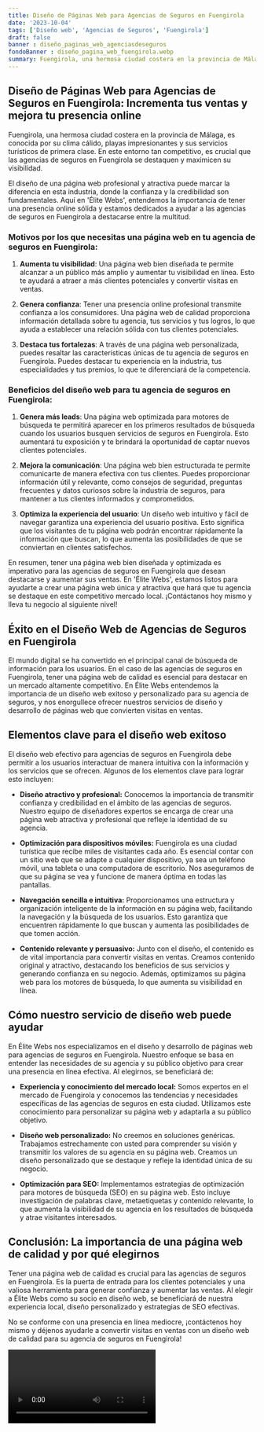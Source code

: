 ```yaml
---
title: Diseño de Páginas Web para Agencias de Seguros en Fuengirola
date: '2023-10-04'
tags: ['Diseño web', 'Agencias de Seguros', 'Fuengirola']
draft: false
banner : diseño_paginas_web_agenciasdeseguros
fondoBanner : diseño_pagina_web_fuengirola.webp
summary: Fuengirola, una hermosa ciudad costera en la provincia de Málaga, es conocida por su clima cálido, playas impresionantes y sus servicios turísticos de primera clase. En este entorno tan competitivo, es crucial que las agencias de seguros en Fuengirola se destaquen y maximicen su visibilidad.
---
```


## Diseño de Páginas Web para Agencias de Seguros en Fuengirola: Incrementa tus ventas y mejora tu presencia online

Fuengirola, una hermosa ciudad costera en la provincia de Málaga, es conocida por su clima cálido, playas impresionantes y sus servicios turísticos de primera clase. En este entorno tan competitivo, es crucial que las agencias de seguros en Fuengirola se destaquen y maximicen su visibilidad.

El diseño de una página web profesional y atractiva puede marcar la diferencia en esta industria, donde la confianza y la credibilidad son fundamentales. Aquí en 'Élite Webs', entendemos la importancia de tener una presencia online sólida y estamos dedicados a ayudar a las agencias de seguros en Fuengirola a destacarse entre la multitud.

### Motivos por los que necesitas una página web en tu agencia de seguros en Fuengirola:

1. **Aumenta tu visibilidad**: Una página web bien diseñada te permite alcanzar a un público más amplio y aumentar tu visibilidad en línea. Esto te ayudará a atraer a más clientes potenciales y convertir visitas en ventas.

2. **Genera confianza**: Tener una presencia online profesional transmite confianza a los consumidores. Una página web de calidad proporciona información detallada sobre tu agencia, tus servicios y tus logros, lo que ayuda a establecer una relación sólida con tus clientes potenciales.

3. **Destaca tus fortalezas**: A través de una página web personalizada, puedes resaltar las características únicas de tu agencia de seguros en Fuengirola. Puedes destacar tu experiencia en la industria, tus especialidades y tus premios, lo que te diferenciará de la competencia.

### Beneficios del diseño web para tu agencia de seguros en Fuengirola:

1. **Genera más leads**: Una página web optimizada para motores de búsqueda te permitirá aparecer en los primeros resultados de búsqueda cuando los usuarios busquen servicios de seguros en Fuengirola. Esto aumentará tu exposición y te brindará la oportunidad de captar nuevos clientes potenciales.

2. **Mejora la comunicación**: Una página web bien estructurada te permite comunicarte de manera efectiva con tus clientes. Puedes proporcionar información útil y relevante, como consejos de seguridad, preguntas frecuentes y datos curiosos sobre la industria de seguros, para mantener a tus clientes informados y comprometidos.

3. **Optimiza la experiencia del usuario**: Un diseño web intuitivo y fácil de navegar garantiza una experiencia del usuario positiva. Esto significa que los visitantes de tu página web podrán encontrar rápidamente la información que buscan, lo que aumenta las posibilidades de que se conviertan en clientes satisfechos.

En resumen, tener una página web bien diseñada y optimizada es imperativo para las agencias de seguros en Fuengirola que desean destacarse y aumentar sus ventas. En 'Élite Webs', estamos listos para ayudarte a crear una página web única y atractiva que hará que tu agencia se destaque en este competitivo mercado local. ¡Contáctanos hoy mismo y lleva tu negocio al siguiente nivel!

<GifSeo />

<Cta />

## Éxito en el Diseño Web de Agencias de Seguros en Fuengirola

El mundo digital se ha convertido en el principal canal de búsqueda de información para los usuarios. En el caso de las agencias de seguros en Fuengirola, tener una página web de calidad es esencial para destacar en un mercado altamente competitivo. En Élite Webs entendemos la importancia de un diseño web exitoso y personalizado para su agencia de seguros, y nos enorgullece ofrecer nuestros servicios de diseño y desarrollo de páginas web que convierten visitas en ventas.

## Elementos clave para el diseño web exitoso

El diseño web efectivo para agencias de seguros en Fuengirola debe permitir a los usuarios interactuar de manera intuitiva con la información y los servicios que se ofrecen. Algunos de los elementos clave para lograr esto incluyen:

- **Diseño atractivo y profesional:** Conocemos la importancia de transmitir confianza y credibilidad en el ámbito de las agencias de seguros. Nuestro equipo de diseñadores expertos se encarga de crear una página web atractiva y profesional que refleje la identidad de su agencia.

- **Optimización para dispositivos móviles:** Fuengirola es una ciudad turística que recibe miles de visitantes cada año. Es esencial contar con un sitio web que se adapte a cualquier dispositivo, ya sea un teléfono móvil, una tableta o una computadora de escritorio. Nos aseguramos de que su página se vea y funcione de manera óptima en todas las pantallas.

- **Navegación sencilla e intuitiva:** Proporcionamos una estructura y organización inteligente de la información en su página web, facilitando la navegación y la búsqueda de los usuarios. Esto garantiza que encuentren rápidamente lo que buscan y aumenta las posibilidades de que tomen acción.

- **Contenido relevante y persuasivo:** Junto con el diseño, el contenido es de vital importancia para convertir visitas en ventas. Creamos contenido original y atractivo, destacando los beneficios de sus servicios y generando confianza en su negocio. Además, optimizamos su página web para los motores de búsqueda, lo que aumenta su visibilidad en línea.

## Cómo nuestro servicio de diseño web puede ayudar

En Élite Webs nos especializamos en el diseño y desarrollo de páginas web para agencias de seguros en Fuengirola. Nuestro enfoque se basa en entender las necesidades de su agencia y su público objetivo para crear una presencia en línea efectiva. Al elegirnos, se beneficiará de:

- **Experiencia y conocimiento del mercado local:** Somos expertos en el mercado de Fuengirola y conocemos las tendencias y necesidades específicas de las agencias de seguros en esta ciudad. Utilizamos este conocimiento para personalizar su página web y adaptarla a su público objetivo.

- **Diseño web personalizado:** No creemos en soluciones genéricas. Trabajamos estrechamente con usted para comprender su visión y transmitir los valores de su agencia en su página web. Creamos un diseño personalizado que se destaque y refleje la identidad única de su negocio.

- **Optimización para SEO:** Implementamos estrategias de optimización para motores de búsqueda (SEO) en su página web. Esto incluye investigación de palabras clave, metaetiquetas y contenido relevante, lo que aumenta la visibilidad de su agencia en los resultados de búsqueda y atrae visitantes interesados.

## Conclusión: La importancia de una página web de calidad y por qué elegirnos

Tener una página web de calidad es crucial para las agencias de seguros en Fuengirola. Es la puerta de entrada para los clientes potenciales y una valiosa herramienta para generar confianza y aumentar las ventas. Al elegir a Élite Webs como su socio en diseño web, se beneficiará de nuestra experiencia local, diseño personalizado y estrategias de SEO efectivas.

No se conforme con una presencia en línea mediocre, ¡contáctenos hoy mismo y déjenos ayudarle a convertir visitas en ventas con un diseño web de calidad para su agencia de seguros en Fuengirola!

<Video />

<CtaBot job='Agencias de Seguros' city='Fuengirola'/>

<Gmaps query='Fuengirola+españa+maps' />